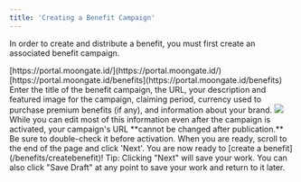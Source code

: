 ```yaml
---
title: 'Creating a Benefit Campaign'
---
```


In order to create and distribute a benefit, you must first create an associated benefit campaign.

<Steps>
  <Step title="Sign into the Moongate Merchant Portal">
    [https://portal.moongate.id/](https://portal.moongate.id/)
  </Step>
  <Step title="Navigate to the 'Benefits' tab" and click 'Create'>
    [https://portal.moongate.id/benefits](https://portal.moongate.id/benefits)
  </Step>
  <Step title="Add basic benefit campaign information">
    Enter the title of the benefit campaign, the URL, your description and featured image for the campaign, claiming period, currency used to purchase premium benefits (if any), and information about your brand.
    <img src="/images/creating-campaign/ticketing/creating an event/Fill Event Basic Info.png"/>
    <Warning>
        While you can edit most of this information even after the campaign is activated,
        your campaign's URL **cannot be changed after publication.** Be sure to double-check it
        before activation.
    </Warning>
    When you are ready, scroll to the end of the page and click 'Next'. You are now ready to [create a benefit](/benefits/createbenefit)!
    <Tip>
        Tip: Clicking "Next" will save your work. You can also click "Save Draft" at any point
        to save your work and return to it later.  
    </Tip>
  </Step>
        
</Steps>